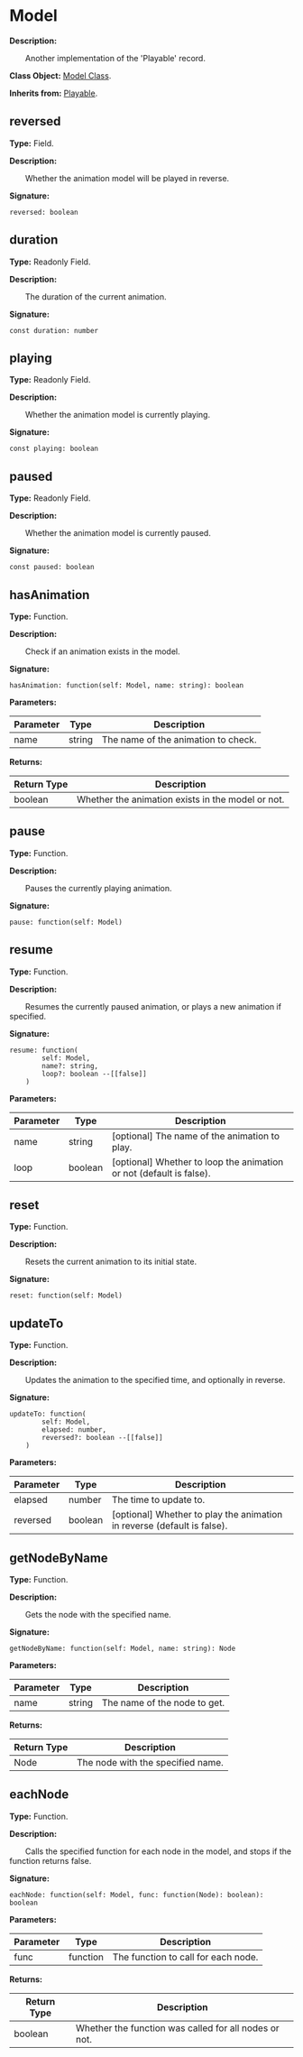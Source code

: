 
# Model

**Description:**

&emsp;&emsp;Another implementation of the 'Playable' record.

**Class Object:** [Model Class](/docs/api/Class%20Object/Model).

**Inherits from:** [Playable](/docs/api/Class/Playable).

## reversed

**Type:** Field.

**Description:**

&emsp;&emsp;Whether the animation model will be played in reverse.

**Signature:**
```tl
reversed: boolean
```

## duration

**Type:** Readonly Field.

**Description:**

&emsp;&emsp;The duration of the current animation.

**Signature:**
```tl
const duration: number
```

## playing

**Type:** Readonly Field.

**Description:**

&emsp;&emsp;Whether the animation model is currently playing.

**Signature:**
```tl
const playing: boolean
```

## paused

**Type:** Readonly Field.

**Description:**

&emsp;&emsp;Whether the animation model is currently paused.

**Signature:**
```tl
const paused: boolean
```

## hasAnimation

**Type:** Function.

**Description:**

&emsp;&emsp;Check if an animation exists in the model.

**Signature:**
```tl
hasAnimation: function(self: Model, name: string): boolean
```

**Parameters:**

| Parameter | Type | Description |
| --- | --- | --- |
| name | string | The name of the animation to check. |

**Returns:**

| Return Type | Description |
| --- | --- |
| boolean | Whether the animation exists in the model or not. |

## pause

**Type:** Function.

**Description:**

&emsp;&emsp;Pauses the currently playing animation.

**Signature:**
```tl
pause: function(self: Model)
```

## resume

**Type:** Function.

**Description:**

&emsp;&emsp;Resumes the currently paused animation, or plays a new animation if specified.

**Signature:**
```tl
resume: function(
		self: Model,
		name?: string,
		loop?: boolean --[[false]]
	)
```

**Parameters:**

| Parameter | Type | Description |
| --- | --- | --- |
| name | string | [optional] The name of the animation to play. |
| loop | boolean | [optional] Whether to loop the animation or not (default is false). |

## reset

**Type:** Function.

**Description:**

&emsp;&emsp;Resets the current animation to its initial state.

**Signature:**
```tl
reset: function(self: Model)
```

## updateTo

**Type:** Function.

**Description:**

&emsp;&emsp;Updates the animation to the specified time, and optionally in reverse.

**Signature:**
```tl
updateTo: function(
		self: Model,
		elapsed: number,
		reversed?: boolean --[[false]]
	)
```

**Parameters:**

| Parameter | Type | Description |
| --- | --- | --- |
| elapsed | number | The time to update to. |
| reversed | boolean | [optional] Whether to play the animation in reverse (default is false). |

## getNodeByName

**Type:** Function.

**Description:**

&emsp;&emsp;Gets the node with the specified name.

**Signature:**
```tl
getNodeByName: function(self: Model, name: string): Node
```

**Parameters:**

| Parameter | Type | Description |
| --- | --- | --- |
| name | string | The name of the node to get. |

**Returns:**

| Return Type | Description |
| --- | --- |
| Node | The node with the specified name. |

## eachNode

**Type:** Function.

**Description:**

&emsp;&emsp;Calls the specified function for each node in the model, and stops if the function returns false.

**Signature:**
```tl
eachNode: function(self: Model, func: function(Node): boolean): boolean
```

**Parameters:**

| Parameter | Type | Description |
| --- | --- | --- |
| func | function | The function to call for each node. |

**Returns:**

| Return Type | Description |
| --- | --- |
| boolean | Whether the function was called for all nodes or not. |